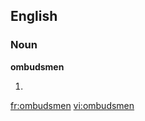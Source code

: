 ==English==

===Noun===
'''ombudsmen'''

# {{plural of|ombudsman}}

[[fr:ombudsmen]]
[[vi:ombudsmen]]